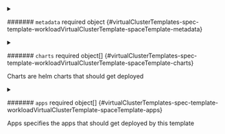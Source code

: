 


<details className="config-field" data-expandable="true">
<summary>

####### `metadata` <span className="config-field-required" data-required="true">required</span> <span className="config-field-type">object</span> <span className="config-field-default"></span> <span className="config-field-enum"></span> {#virtualClusterTemplates-spec-template-workloadVirtualClusterTemplate-spaceTemplate-metadata}



</summary>

<PartialMetadatareference />


</details>


<PartialObjects />



<details className="config-field" data-expandable="true">
<summary>

####### `charts` <span className="config-field-required" data-required="false">required</span> <span className="config-field-type">object[]</span> <span className="config-field-default"></span> <span className="config-field-enum"></span> {#virtualClusterTemplates-spec-template-workloadVirtualClusterTemplate-spaceTemplate-charts}

Charts are helm charts that should get deployed

</summary>

<PartialChartsreference />


</details>



<details className="config-field" data-expandable="true">
<summary>

####### `apps` <span className="config-field-required" data-required="false">required</span> <span className="config-field-type">object[]</span> <span className="config-field-default"></span> <span className="config-field-enum"></span> {#virtualClusterTemplates-spec-template-workloadVirtualClusterTemplate-spaceTemplate-apps}

Apps specifies the apps that should get deployed by this template

</summary>

<PartialAppsreference />


</details>
